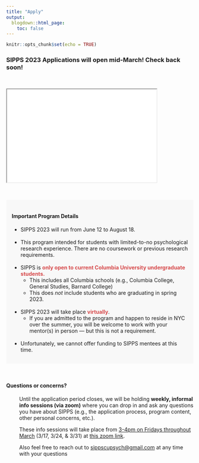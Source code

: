 ```yaml
---
title: "Apply"
output:
  blogdown::html_page:
    toc: false
---
```


```r
knitr::opts_chunk$set(echo = TRUE)
```

<div align="center"><h3>SIPPS 2023 Applications will open mid-March! Check back soon!</h3>
<br>

<iframe src="/resources/SIPPS2023Flyer.pdf" width="80%" height="250px"></iframe></div>

<br>

<div style="padding: 15px; background-color: #f8f8f8">
<h4>Important Program Details</h4>
<ul>
<li>SIPPS 2023 will run from June 12 to August 18.
<br><br>
<li>This program intended for students with limited-to-no psychological research experience. There are no coursework or previous research requirements.
<br><br>
<li>SIPPS is <font color="#D6494A">**only open to current Columbia University undergraduate students.**</font>
<ul><li>This includes all Columbia schools (e.g., Columbia College, General Studies, Barnard College) 
<li>This does *not* include students who are graduating in spring 2023.</ul>
<br>
<li>SIPPS 2023 will take place <font color="#D6494A">**virtually**</font>.
<ul><li>If you are admitted to the program and happen to reside in NYC over the summer, you will be welcome to work with your mentor(s) in person — but this is not a requirement.
</ul>
<br>
<li>Unfortunately, we cannot offer funding to SIPPS mentees at this time.
</ul>
</div>

<br>

<div align="left"><h4>Questions or concerns?</h4></div>

<p style="margin-left: 35px;">
Until the application period closes, we will be holding **weekly, informal info sessions (via zoom)** where you can drop in and ask any questions you have about SIPPS (e.g., the application process, program content, other personal concerns, etc.).</p>

<p style="margin-left: 35px;">These info sessions will take place from <u>3-4pm on Fridays throughout March</u> (3/17, 3/24, & 3/31) at [this zoom link](https://columbiauniversity.zoom.us/j/93329350605?pwd=anlDbkJkU1BXcjFDNHBIcWVER3k5QT09){target="_blank"}.</p>

<p style="margin-left: 35px;">Also feel free to reach out to [sippscupsych@gmail.com](mailto:sippscupsych@gmail.com){target="_blank"} at any time with your questions</p>
</div>
